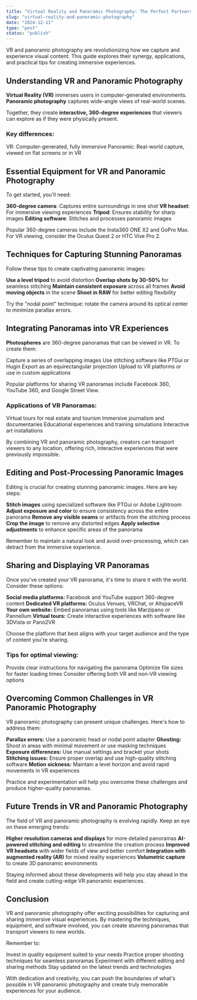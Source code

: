 ```yaml
---
title: "Virtual Reality and Panoramic Photography: The Perfect Partnership"
slug: "virtual-reality-and-panoramic-photography"
date: "2024-12-11"
type: "post"
status: "publish"
---
```


VR and panoramic photography are revolutionizing how we capture and experience visual content. This guide explores their synergy, applications, and practical tips for creating immersive experiences.

## Understanding VR and Panoramic Photography

**Virtual Reality (VR)** immerses users in computer-generated environments. **Panoramic photography** captures wide-angle views of real-world scenes.

Together, they create **interactive, 360-degree experiences** that viewers can explore as if they were physically present.

### Key differences:

VR: Computer-generated, fully immersive
Panoramic: Real-world capture, viewed on flat screens or in VR

## Essential Equipment for VR and Panoramic Photography

To get started, you'll need:

**360-degree camera**: Captures entire surroundings in one shot
**VR headset**: For immersive viewing experiences
**Tripod**: Ensures stability for sharp images
**Editing software**: Stitches and processes panoramic images

Popular 360-degree cameras include the Insta360 ONE X2 and GoPro Max. For VR viewing, consider the Oculus Quest 2 or HTC Vive Pro 2.

## Techniques for Capturing Stunning Panoramas

Follow these tips to create captivating panoramic images:

**Use a level tripod** to avoid distortion
**Overlap shots by 30-50%** for seamless stitching
**Maintain consistent exposure** across all frames
**Avoid moving objects** in the scene
**Shoot in RAW** for better editing flexibility

Try the "nodal point" technique: rotate the camera around its optical center to minimize parallax errors.

## Integrating Panoramas into VR Experiences

**Photospheres** are 360-degree panoramas that can be viewed in VR. To create them:

Capture a series of overlapping images
Use stitching software like PTGui or Hugin
Export as an equirectangular projection
Upload to VR platforms or use in custom applications

Popular platforms for sharing VR panoramas include Facebook 360, YouTube 360, and Google Street View.

### Applications of VR Panoramas:

Virtual tours for real estate and tourism
Immersive journalism and documentaries
Educational experiences and training simulations
Interactive art installations

By combining VR and panoramic photography, creators can transport viewers to any location, offering rich, interactive experiences that were previously impossible.

## Editing and Post-Processing Panoramic Images

Editing is crucial for creating stunning panoramic images. Here are key steps:

**Stitch images** using specialized software like PTGui or Adobe Lightroom
**Adjust exposure and color** to ensure consistency across the entire panorama
**Remove any visible seams** or artifacts from the stitching process
**Crop the image** to remove any distorted edges
**Apply selective adjustments** to enhance specific areas of the panorama

Remember to maintain a natural look and avoid over-processing, which can detract from the immersive experience.

## Sharing and Displaying VR Panoramas

Once you've created your VR panorama, it's time to share it with the world. Consider these options:

**Social media platforms:** Facebook and YouTube support 360-degree content
**Dedicated VR platforms:** Oculus Venues, VRChat, or AltspaceVR
**Your own website:** Embed panoramas using tools like Marzipano or Pannellum
**Virtual tours:** Create interactive experiences with software like 3DVista or Pano2VR

Choose the platform that best aligns with your target audience and the type of content you're sharing.

### Tips for optimal viewing:

Provide clear instructions for navigating the panorama
Optimize file sizes for faster loading times
Consider offering both VR and non-VR viewing options

## Overcoming Common Challenges in VR Panoramic Photography

VR panoramic photography can present unique challenges. Here's how to address them:

**Parallax errors:** Use a panoramic head or nodal point adapter
**Ghosting:** Shoot in areas with minimal movement or use masking techniques
**Exposure differences:** Use manual settings and bracket your shots
**Stitching issues:** Ensure proper overlap and use high-quality stitching software
**Motion sickness:** Maintain a level horizon and avoid rapid movements in VR experiences

Practice and experimentation will help you overcome these challenges and produce higher-quality panoramas.

## Future Trends in VR and Panoramic Photography

The field of VR and panoramic photography is evolving rapidly. Keep an eye on these emerging trends:

**Higher resolution cameras and displays** for more detailed panoramas
**AI-powered stitching and editing** to streamline the creation process
**Improved VR headsets** with wider fields of view and better comfort
**Integration with augmented reality (AR)** for mixed reality experiences
**Volumetric capture** to create 3D panoramic environments

Staying informed about these developments will help you stay ahead in the field and create cutting-edge VR panoramic experiences.

## Conclusion

VR and panoramic photography offer exciting possibilities for capturing and sharing immersive visual experiences. By mastering the techniques, equipment, and software involved, you can create stunning panoramas that transport viewers to new worlds.

Remember to:

Invest in quality equipment suited to your needs
Practice proper shooting techniques for seamless panoramas
Experiment with different editing and sharing methods
Stay updated on the latest trends and technologies

With dedication and creativity, you can push the boundaries of what's possible in VR panoramic photography and create truly memorable experiences for your audience.